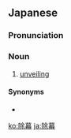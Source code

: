 ==Japanese==
{{ja-kanjitab|じょ|まく|しき|yomi=on}}

===Pronunciation===
{{ja-pron|yomi=o|じょまく}}

===Noun===
{{ja-noun|じょまく}}

# [[unveiling]]

====Synonyms====
* {{ja-r|除幕式|じょまくしき}}

[[ko:除幕]]
[[ja:除幕]]